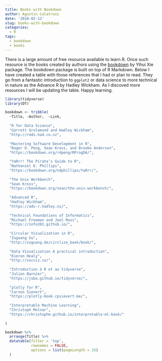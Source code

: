 ```yaml
---
title: Books with Bookdown
author: Agustin Calatroni
date: '2018-02-12'
slug: books-with-bookdown
categories:
  - R
tags:
  - bookdown
  - books
---
```


There is a large amount of free resource available to learn R. Once such resource is the books created by authors using the [bookdown](https://bookdown.org/yihui/bookdown/) by Yihui Xie package. The bookdown package is built on top of R Markdown. Below I have created a table with those references that I had or plan to read. They go from a fantastic introduction to `ggplot2` or data science to more technical in nature as the Advance R by Hadley Wickham. As I discoved more resources I will be updating the table. Happy learning.

```r
library(tidyverse)
library(DT)
```

```r
bookdown <- tribble(
  ~Title, ~Author,  ~Link,
  
  "R for Data Science",
  "Garrett Grolemund and Hadley Wickham",
  "http://r4ds.had.co.nz",
    
  "Mastering Software Development in R",
  "Roger D. Peng, Sean Kross, and Brooke Anderson",
  "https://bookdown.org/rdpeng/RProgDA/",

  "YaRrr! The Pirate’s Guide to R",
  "Nathaniel D. Phillips",
  "https://bookdown.org/ndphillips/YaRrr/",
    
  "The Unix Workbench", 
  "Sean Kross", 
  "https://bookdown.org/sean/the-unix-workbench/",
  
  "Advanced R", 
  "Hadley Wickham", 
  "https://adv-r.hadley.nz/",
    
  "Technical Foundations of Informatics",
  "Michael Freeman and Joel Ross",
  "https://info201.github.io/",
  
  "Circular Visualization in R", 
  "Zuguang Gu", 
  "http://zuguang.de/circlize_book/book/",
  
  "Data Visualization A practical introduction",
  "Kieran Healy",
  "http://socviz.co/",
  
  "Introduction à R et au tidyverse",
  "Julien Barnier",
  "https://juba.github.io/tidyverse/",
    
  "plotly for R",
  "Carson Sievert",
  "https://plotly-book.cpsievert.me/",
    
  "Interpretable Machine Learning",
  "Christoph Molnar",
  "https://christophm.github.io/interpretable-ml-book/"
    
)
```

```r
bookdown %>% 
  arrange(Title) %>% 
  datatable(filter = 'top',
            rownames = FALSE,
            options = list(pageLength = 15)
  )
```